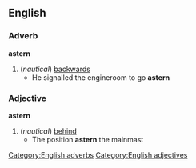 ==English==
===Adverb===
'''astern'''
#(''nautical'') [[backwards]]
#* He signalled the engineroom to go '''astern'''
===Adjective===
'''astern'''
#(''nautical'') [[behind]]
#* The position '''astern''' the mainmast
[[Category:English adverbs]]
[[Category:English adjectives]]